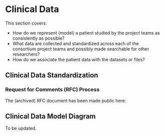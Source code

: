 

# Clinical Data

This section covers:
- How do we represent (model) a patient studied by the project teams as consistently as possible?
- What data are collected and standardized across each of the consortium project teams and possibly made searchable for other researchers?
- How do we associate the patient data with the datasets or files?


## Clinical Data Standardization

### Request for Comments (RFC) Process

The (archived) RFC document has been made public here:


## Clinical Data Model Diagram

To be updated.